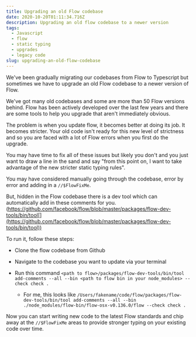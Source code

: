 ```yaml
---
title: Upgrading an old Flow codebase
date: 2020-10-20T01:11:34.716Z
description: Upgrading an old flow codebase to a newer version
tags:
  - Javascript
  - flow
  - static typing
  - upgrades
  - legacy code
slug: upgrading-an-old-flow-codebase
---
```


We've been gradually migrating our codebases from Flow to Typescript but sometimes we have to upgrade an old Flow codebase to a newer version of Flow.

We've got many old codebases and some are more than 50 Flow versions behind. Flow has been actively developed over the last few years and there are some tools to help you upgrade that aren't immediately obvious.

The problem is when you update flow, it becomes better at doing its job. It becomes stricter. Your old code isn't ready for this new level of strictness and so you are faced with a lot of Flow errors when you first do the upgrade.

You may have time to fix all of these issues but likely you don't and you just want to draw a line in the sand and say "from this point on, I want to take advantage of the new stricter static typing rules".

You may have considered manually going through the codebase, error by error and adding in a `//$FlowFixMe`.

But, hidden in the Flow codebase there is a dev tool which can automatically add in these comments for you. (https://github.com/facebook/flow/blob/master/packages/flow-dev-tools/bin/tool[](https://github.com/facebook/flow/blob/master/packages/flow-dev-tools/bin/tool))

To run it, follow these steps:

- Clone the flow codebase from Github
- Navigate to the codebase you want to update via your terminal
- Run this command `<path to flow>/packages/flow-dev-tools/bin/tool add-comments --all --bin <path to flow bin in your node_modules> --check check .`

  - For me, this looks like `/Users/fakename/code/flow/packages/flow-dev-tools/bin/tool add-comments --all --bin ./node_modules/flow-bin/flow-osx-v0.136.0/flow --check check .`

Now you can start writing new code to the latest Flow standards and chip away at the `//$FlowFixMe` areas to provide stronger typing on your existing code over time.
